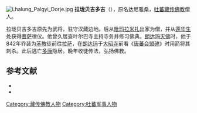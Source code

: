 [[File:Lhalung_Palgyi_Dorje.jpg|thumb]]
'''拉垅贝吉多吉'''（{{bo|z=ལྷ་ལུང་དཔལ་གྱི་རྡོ་རྗེ་|w=lha lung dpal gyi rdo rje|t=Lhalung Palkye Dorje}}），原名达尼雅桑，[[吐蕃|吐蕃]][[藏传佛教|藏传佛教]]僧人。

拉垅贝吉多吉原先为武将，驻守汉藏边地。后从[[毗玛拉米扎|毗玛拉米扎]]出家为僧，并从[[莲华生|莲华生]]处获得[[菩萨|菩萨]]律仪。他曾久居查叶尔巴寺主持寺务并修习佛典。[[朗达玛灭佛|朗达玛灭佛]]时，他于842年乔装为[[苯教|苯教]]徒前往[[拉萨|拉萨]]，在[[朗达玛|朗达玛]]于[[大昭寺|大昭寺]]前看《[[唐蕃会盟碑|唐蕃会盟碑]]》时用箭将其刺杀。此后逃亡[[多康|多康]]隐居。晚年收徒传法，弘扬佛教。

== 参考文献 ==
{{ReflistH}}
* {{cite book|title=《中国藏传佛教名僧录》|publisher=甘肃民族出版社|author=唐景福}}
* {{cite book|title=《中国少数民族史大辞典》|editor=高文德|publisher=吉林教育出版社|year=1995}}
{{ReflistF}}

{{宗教人物小作品}}

[[Category:藏传佛教人物|Category:藏传佛教人物]]
[[Category:吐蕃军事人物|Category:吐蕃军事人物]]